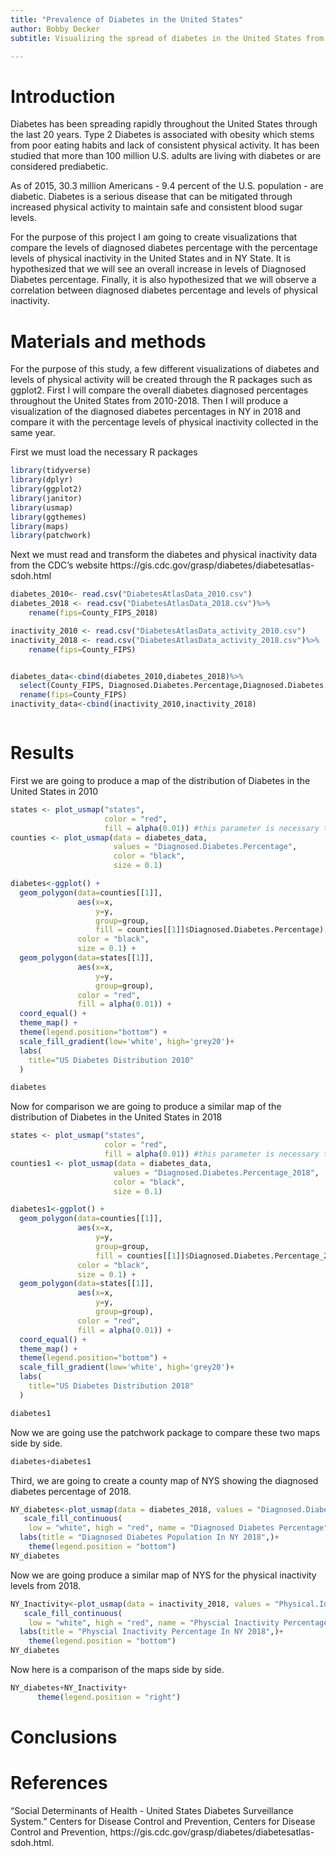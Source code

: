 ```yaml
---
title: "Prevalence of Diabetes in the United States"
author: Bobby Decker
subtitle: Visualizing the spread of diabetes in the United States from 2010-2018

---
```

# Introduction

Diabetes has been spreading rapidly throughout the United States through the last 20 years. Type 2 Diabetes is associated with obesity which stems from poor eating habits and lack of consistent physical activity. It has been studied that more than 100 million U.S. adults are living with diabetes or are considered prediabetic. 

As of 2015, 30.3 million Americans - 9.4 percent of the U.S. population - are diabetic. Diabetes is a serious disease that can be mitigated through increased physical activity to maintain safe and consistent blood sugar levels. 

For the purpose of this project I am going to create visualizations that compare the levels of diagnosed diabetes percentage with the percentage levels of physical inactivity in the United States and in NY State. It is hypothesized that we will see an overall increase in levels of Diagnosed Diabetes percentage. Finally, it is also hypothesized that we will observe a correlation between diagnosed diabetes percentage and levels of physical inactivity.

# Materials and methods


For the purpose of this study, a few different visualizations of diabetes and levels of physical activity will be created through the R packages such as ggplot2. First I will compare the overall diabetes diagnosed percentages throughout the United States from 2010-2018. Then I will produce a visualization of the diagnosed diabetes percentages in NY in 2018 and compare it with the percentage levels of physical inactivity collected in the same year. 

First we must load the necessary R packages
```r
library(tidyverse)
library(dplyr)
library(ggplot2)
library(janitor)
library(usmap)
library(ggthemes)
library(maps)
library(patchwork)
```


Next we must read and transform the diabetes and physical inactivity data from the CDC's website https://gis.cdc.gov/grasp/diabetes/diabetesatlas-sdoh.html
```r
diabetes_2010<- read.csv("DiabetesAtlasData_2010.csv")
diabetes_2018 <- read.csv("DiabetesAtlasData_2018.csv")%>%
    rename(fips=County_FIPS_2018)

inactivity_2010 <- read.csv("DiabetesAtlasData_activity_2010.csv")
inactivity_2018 <- read.csv("DiabetesAtlasData_activity_2018.csv")%>%
    rename(fips=County_FIPS)


diabetes_data<-cbind(diabetes_2010,diabetes_2018)%>%
  select(County_FIPS, Diagnosed.Diabetes.Percentage,Diagnosed.Diabetes.Percentage_2018)%>%
  rename(fips=County_FIPS)
inactivity_data<-cbind(inactivity_2010,inactivity_2018)
```


```r

```


# Results


First we are going to produce a map of the distribution of Diabetes in the United States in 2010
```r
states <- plot_usmap("states", 
                     color = "red",
                     fill = alpha(0.01)) #this parameter is necessary to get counties to show on top of states
counties <- plot_usmap(data = diabetes_data, 
                       values = "Diagnosed.Diabetes.Percentage",
                       color = "black",
                       size = 0.1)

diabetes<-ggplot() +  
  geom_polygon(data=counties[[1]], 
               aes(x=x, 
                   y=y, 
                   group=group, 
                   fill = counties[[1]]$Diagnosed.Diabetes.Percentage), 
               color = "black",
               size = 0.1) +  
  geom_polygon(data=states[[1]], 
               aes(x=x, 
                   y=y, 
                   group=group), 
               color = "red", 
               fill = alpha(0.01)) + 
  coord_equal() +
  theme_map() +
  theme(legend.position="bottom") +
  scale_fill_gradient(low='white', high='grey20')+
  labs(
    title="US Diabetes Distribution 2010"
  )

diabetes
```


Now for comparison we are going to produce a similar map of the distribution of Diabetes in the United States in 2018
```r
states <- plot_usmap("states", 
                     color = "red",
                     fill = alpha(0.01)) #this parameter is necessary to get counties to show on top of states
counties1 <- plot_usmap(data = diabetes_data, 
                       values = "Diagnosed.Diabetes.Percentage_2018",
                       color = "black",
                       size = 0.1)

diabetes1<-ggplot() +  
  geom_polygon(data=counties[[1]], 
               aes(x=x, 
                   y=y, 
                   group=group, 
                   fill = counties[[1]]$Diagnosed.Diabetes.Percentage_2018), 
               color = "black",
               size = 0.1) +  
  geom_polygon(data=states[[1]], 
               aes(x=x, 
                   y=y, 
                   group=group), 
               color = "red", 
               fill = alpha(0.01)) + 
  coord_equal() +
  theme_map() +
  theme(legend.position="bottom") +
  scale_fill_gradient(low='white', high='grey20')+
  labs(
    title="US Diabetes Distribution 2018"
  )

diabetes1
```

Now we are going use the patchwork package to compare these two maps side by side.
```r
diabetes+diabetes1
```

Third, we are going to create a county map of NYS showing the diagnosed diabetes percentage of 2018.
```r
NY_diabetes<-plot_usmap(data = diabetes_2018, values = "Diagnosed.Diabetes.Percentage_2018",include = c("NY"), color = "red") +
   scale_fill_continuous(
    low = "white", high = "red", name = "Diagnosed Diabetes Percentage", label = scales::comma)+
  labs(title = "Diagnosed Diabetes Population In NY 2018",)+
    theme(legend.position = "bottom")
NY_diabetes
```

Now we are going produce a similar map of NYS for the physical inactivity levels from 2018. 
```r
NY_Inactivity<-plot_usmap(data = inactivity_2018, values = "Physical.Inactivity.Percentage",include = c("NY"), color = "red") +
   scale_fill_continuous(
    low = "white", high = "red", name = "Physcial Inactivity Percentage", label = scales::comma)+
  labs(title = "Physcial Inactivity Percentage In NY 2018",)+
    theme(legend.position = "bottom")
NY_diabetes
```
Now here is a comparison of the maps side by side. 
```r
NY_diabetes+NY_Inactivity+
      theme(legend.position = "right")

```
# Conclusions



# References

“Social Determinants of Health - United States Diabetes Surveillance System.” Centers for Disease Control and Prevention, Centers for Disease Control and Prevention, https://gis.cdc.gov/grasp/diabetes/diabetesatlas-sdoh.html. 